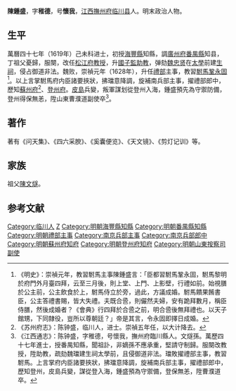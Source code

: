 '''陳鍾盛'''，字'''稚德'''，号'''懷我'''，[[江西|江西]][[撫州府|撫州府]][[临川县|临川县]]人。明末政治人物。

==生平==
萬曆四十七年（1619年）己未科进士，初授[[海豐縣|海豐縣]]知縣，調[[廣州府|廣州府]][[番禺縣|番禺縣]]知县，丁祖父憂歸，服闋，改任[[松江府|松江府]][[教授|教授]]，升[[國子監|國子監]][[助教|助教]]，弹劾[[魏忠贤|魏忠贤]]在[[太學|太學]]前建[[生祠|生祠]]，侵占御道非法。魏败，崇禎元年（1628年），升任[[禮部|禮部]]主事，教習[[駙馬|駙馬]][[鞏永固|鞏永固]]<ref>《明史》：崇禎元年，教習駙馬主事陳鍾盛言：「臣都習駙馬鞏永固，駙馬黎明於府門外月臺四拜，云至三月後，則上堂、上門、上影壁，行禮如前。始視膳於公主前，公主飲食於上，駙馬侍立於旁，過此，方議成婚。駙馬饋果餚書臣，公主答禮書賜，皆大失禮。夫既合巹，則儼然夫婦，安有跪拜數月，稱臣侍膳，然後成婚者？《會典》行四拜於合巹之前，明合巹後無拜禮也。以天子館甥，下同隸役，豈所以尊朝廷？」帝是其言，令永固即擇日成婚。</ref>。以上言掌駙馬府内臣諸要挾狀，拂璫意降調，旋補南兵部主事，擢禮部郎中，歷知[[蘇州府|蘇州府]]<ref>《苏州府志》：陈钟盛，临川人，进士。崇禎五年任，以大计降去。</ref>、[[登州府|登州府]]。[[皮島|皮島]]兵變，叛軍謀划從登州入海，鍾盛預先為守禦防備，登州得保無恙，陞山東曹濮道副使卒<ref>《江西通志》：陈钟盛，字稚德，号懷我，撫州府臨川縣人。文燧孫。萬歷四十七年進士，授番禺知縣，聞祖訃，非嫡孫不應承重，堅請守制歸。服闋改教授，陞助教，疏劾魏璫建生祠太學前，且侵御道非法。璫敗擢禮部主事，教習駙馬。上言掌府内臣諸要挾狀，拂璫意降調，旋補南兵部主事，擢禮部郎中，歷知登州，皮島兵變，謀從登入海，鍾盛預為守禦備，登保無恙，陞曹濮道卒。</ref>。

== 著作 ==
著有《问天集》、《四六采腴》、《奚囊便览》、《天文镜》、《剪灯记训》等。

== 家族 ==
祖父[[陳文燧|陳文燧]]。

==参考文献==
{{reflist}}

{{萬曆四十七年己未科殿試金榜}}

{{Authority control}}

{{DEFAULTSORT:Chen陳}}

[[Category:临川人|Category:临川人]]
[[Category:陳姓|Z]]
[[Category:明朝海豐縣知縣|Category:明朝海豐縣知縣]]
[[Category:明朝番禺縣知縣|Category:明朝番禺縣知縣]]
[[Category:明朝禮部主事|Category:明朝禮部主事]]
[[Category:南京兵部主事|Category:南京兵部主事]]
[[Category:南京兵部郎中|Category:南京兵部郎中]]
[[Category:明朝蘇州府知府|Category:明朝蘇州府知府]]
[[Category:明朝登州府知府|Category:明朝登州府知府]]
[[Category:明朝山東按察司副使|Category:明朝山東按察司副使]]